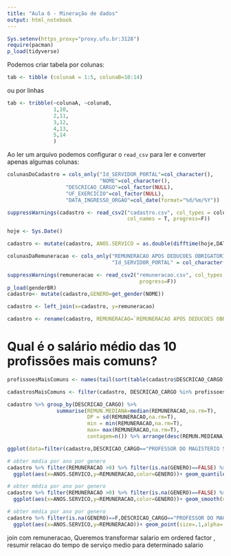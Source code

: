 ```yaml
---
title: "Aula 6 - Mineração de dados"
output: html_notebook
---
```


```r
Sys.setenv(https_proxy="proxy.ufu.br:3128")
require(pacman)
p_load(tidyverse)
```

Podemos criar tabela por colunas:

```r
tab <- tibble (colunaA = 1:5, colunaB=10:14)
```

ou por linhas

```r
tab <- tribble(~colunaA, ~colunaB,
               1,10,
               2,11,
               3,12,
               4,13,
               5,14
               )
```


Ao ler um arquivo podemos configurar o `read_csv` para ler e converter apenas algumas colunas:

```r


colunasDoCadastro = cols_only("Id_SERVIDOR_PORTAL"=col_character(), 
                              "NOME"=col_character(),
                   "DESCRICAO_CARGO"=col_factor(NULL),
                   "UF_EXERCICIO"=col_factor(NULL),
                   "DATA_INGRESSO_ORGAO"=col_date(format="%d/%m/%Y"))

suppressWarnings(cadastro <- read_csv2("cadastro.csv", col_types = colunasDoCadastro,
                                       col_names = T, progress=F))

hoje <- Sys.Date()

cadastro <- mutate(cadastro, ANOS.SERVICO = as.double(difftime(hoje,DATA_INGRESSO_ORGAO,units="weeks")/52.25))

colunasDaRemuneracao <- cols_only("REMUNERACAO APOS DEDUCOES OBRIGATORIAS (R$)" = col_double(),
                                  "Id_SERVIDOR_PORTAL" = col_character())

suppressWarnings(remuneracao <- read_csv2("remuneracao.csv", col_types = colunasDaRemuneracao, 
                                           progress=F))
p_load(genderBR)
cadastro<- mutate(cadastro,GENERO=get_gender(NOME))

cadastro <- left_join(x=cadastro, y=remuneracao)

cadastro <- rename(cadastro, REMUNERACAO=`REMUNERACAO APOS DEDUCOES OBRIGATORIAS (R$)`)

```

# Qual é o salário médio das 10 profissões mais comuns?
```r
profissoesMaisComuns <- names(tail(sort(table(cadastro$DESCRICAO_CARGO)),10))

cadastrosMaisComuns <- filter(cadastro, DESCRICAO_CARGO %in% profissoesMaisComuns)

cadastro %>% group_by(DESCRICAO_CARGO) %>% 
                summarise(REMUN.MEDIANA=median(REMUNERACAO,na.rm=T),
                          DP = sd(REMUNERACAO,na.rm=T),
                          min = min(REMUNERACAO,na.rm=T),
                          max= max(REMUNERACAO,na.rm=T),
                          contagem=n()) %>% arrange(desc(REMUN.MEDIANA))
```

```r
ggplot(data=filter(cadastro,DESCRICAO_CARGO=="PROFESSOR DO MAGISTERIO SUPERIOR"))+geom_smooth(mapping=aes(x=ANOS.SERVICO,y=REMUNERACAO,color=GENERO))
```


```r
# obter média por ano por genero
cadastro %>% filter(REMUNERACAO >0) %>% filter(is.na(GENERO)==FALSE) %>% 
  ggplot(aes(x=ANOS.SERVICO,y=REMUNERACAO,color=GENERO))+ geom_quantile()
```

```r
# obter média por ano por genero
cadastro %>% filter(REMUNERACAO >0) %>% filter(is.na(GENERO)==FALSE) %>% 
  ggplot(aes(x=ANOS.SERVICO,y=REMUNERACAO,color=GENERO))+ geom_smooth(method="lm")
```



```r
# obter média por ano por genero
cadastro %>% filter(is.na(GENERO)==F,DESCRICAO_CARGO=="PROFESSOR DO MAGISTERIO SUPERIOR") %>% 
  ggplot(aes(x=ANOS.SERVICO,y=REMUNERACAO))+ geom_point(size=.1,alpha=.5) 
```
join com remuneracao,
Queremos transformar salario em ordered factor , resumir relacao do tempo de serviço medio para determinado salario


